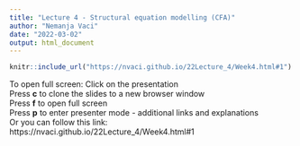 ```yaml
---
title: "Lecture 4 - Structural equation modelling (CFA)"
author: "Nemanja Vaci"
date: "2022-03-02"
output: html_document
---
```


```r
knitr::include_url("https://nvaci.github.io/22Lecture_4/Week4.html#1")
```

To open full screen:
Click on the presentation </br>
Press __c__ to clone the slides to a new browser window</br>
Press __f__ to open full screen</br>
Press __p__ to enter presenter mode - additional links and explanations </br>
Or you can follow this link: https://nvaci.github.io/22Lecture_4/Week4.html#1
